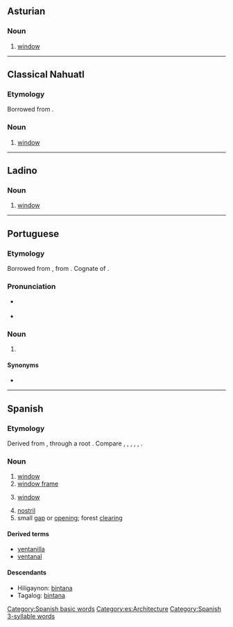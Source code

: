 ==Asturian==

===Noun===
{{ast-noun|f|ventanes}}

# [[window]]

----

==Classical Nahuatl==

===Etymology===
Borrowed from {{bor|nci|es|ventana}}.

===Noun===
{{head|nci|noun}}

# [[window]]
<!--commented out, incomprehensible

===References===
* '''1611''', Pedro de Arenas, ''Vocabulario manual de las lenguas Castellana y Mexicana'' (1793) Why are there two dates here?
**: ''la ventana-'' in '''ventana'''--- Is "in ventana" a translation? If so, put it in quotes. -->

----

==Ladino==

===Noun===
{{lad-noun|l|g=f}}

# [[window]]

----

==Portuguese==

===Etymology===
Borrowed from {{bor|pt|es|ventana}}, from {{der|pt|la|ventus}}. Cognate of {{m|pt|ventã}}.

===Pronunciation===
* {{a|Portugal}} {{IPA|/vẽ.ˈtɐ.nɐ/|lang=pt}}
* {{hyphenation|ven|ta|na|lang=pt}}

===Noun===
{{pt-noun|f|s}}

# {{lb|pt|Brazil|archaic}} {{l|en|window}}

====Synonyms====
* {{l|pt|janela}}

----

==Spanish==

===Etymology===
Derived from {{inh|es|la|ventus}}, through a {{inh|es|VL.|-}} root {{m|la|*ventana}}. Compare {{cog|ast|ventana}}, {{cog|ext|ventana}}, {{cog|gl|ventá}}, {{cog|roa-leo|ventana}}, {{cog|mwl|bentana}}, {{cog|pt|ventã}}.

===Noun===
{{es-noun|f}}
{{attention|es|please check definitions}}

# [[window]] {{gloss|opening for light and air}}
# [[window frame]]
# {{lb|es|computing}} [[window]] {{gloss|area on a computer screen}}
# [[nostril]]
# small [[gap]] or [[opening]]; forest [[clearing]]

====Derived terms====
* [[ventanilla]]
* [[ventanal]]

====Descendants====
* Hiligaynon: [[bintana]]
* Tagalog: [[bintana]]

[[Category:Spanish basic words]]
[[Category:es:Architecture]]
[[Category:Spanish 3-syllable words]]